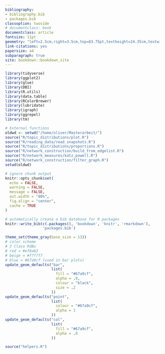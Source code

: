 ```yaml
--- 
bibliography:
- bibliography.bib
- packages.bib
classoption: twoside
# documentclass: book
documentclass: article
fontsize: 11pt
geometry: "left=2.5cm,right=3.5cm,top=83.75pt,textheight=24.35cm,textwidth=15cm,a4paper,headheight=13.6pt,twoside=true"
link-citations: yes
papersize: a4
subparagraph: true
site: bookdown::bookdown_site
---
```

\cleardoublepage
<!-- Arabische Seitenzahlen -->
\pagenumbering{arabic}
\setcounter{page}{1}
<!-- Geändertes Format für Seitenränder, arabische Seitenzahlen -->
\fancyhead[LE,RO]{\rightmark}
\fancyhead[LO,RE]{\leftmark}
\fancyfoot[LE,RO]{\thepage}

```r
library(tidyverse)
library(ggplot2)
library(glue)
library(DBI)
library(R.utils)
library(data.table)
library(RColorBrewer)
library(lubridate)
library(igraph)
library(ggrepel)
library(tm)

# External functions
oldwd <- setwd("/home/oliver/Masterarbeit/")
source("R/topic_distributions/plot.R")
source("R/reading_data/read_snapshots.R")
source("R/topic_distributions/proportions.R")
source("R/network_construction/build_from_edgelist.R")
source("R/network_measures/katz_powell.R")
source("R/network_construction/filter_graph.R")
setwd(oldwd)

# ignore chunk output
knitr::opts_chunk$set(
  echo = FALSE,
  warning = FALSE,
  message = FALSE,
  out.width = "80%",
  fig.align = "center",
  cache = TRUE
)

# automatically create a bib database for R packages
knitr::write_bib(c(.packages(), 'bookdown', 'knitr', 'rmarkdown'),
                 'packages.bib')
```

```r

theme_set(theme_gray(base_size = 13))
# color scheme
# 3 Class RdBu
# red = #ef8a62
# beige = #f7f7f7
# blue = #67a9cf (used in bar plots)
update_geom_defaults("bar",
                     list(
                       fill = "#67a9cf",
                       alpha = .8,
                       colour = "black",
                       size = .2
                     ))
update_geom_defaults("point",
                     list(
                       colour = "#67a9cf",
                       alpha = 1
                     ))
update_geom_defaults("col",
                     list(
                       fill = "#67a9cf",
                       alpha = .8
                     ))
```

```r
source("helpers.R")
```

